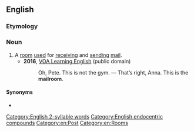 ==English==

===Etymology===
{{compound|en|mail|room}}

===Noun===
{{en-noun}}

# A [[room]] [[use]]d for [[receiving]] and {{lb|en|usually}} [[send]]ing [[mail]].
#* '''2016''', [https://web.archive.org/web/20171014193917/https://learningenglish.voanews.com/a/lets-learn-english-lesson-6-where-is-the-gym/3225958.html VOA Learning English] (public domain)
#*: Oh, Pete. This is not the gym.&nbsp;&mdash; That’s right, Anna. This is the '''mailroom'''.
#*:: {{audio|en|Oh, Pete. This is not the gym.ogg|Audio (US)}}

====Synonyms====
* {{l|en|porter's lodge}}

[[Category:English 2-syllable words]]
[[Category:English endocentric compounds]]
[[Category:en:Post]]
[[Category:en:Rooms]]